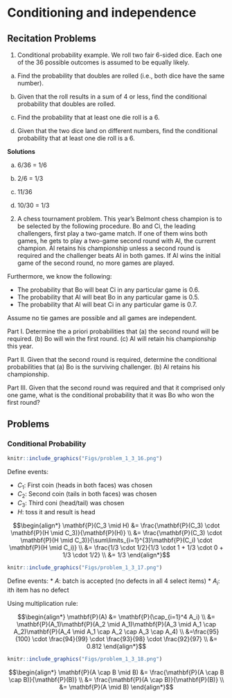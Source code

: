 # Conditioning and independence {-}

## Recitation Problems {#rcp2 -} 

1. Conditional probability example. We roll two fair 6-sided dice. Each one of the 36 possible outcomes is assumed to be equally likely.

(a) Find the probability that doubles are rolled (i.e., both dice have the same number).

(b) Given that the roll results in a sum of 4 or less, find the conditional probability that doubles are rolled.

(c) Find the probability that at least one die roll is a 6.

(d) Given that the two dice land on different numbers, find the conditional probability that at least one die roll is a 6.

**Solutions**

(a) 6/36 = 1/6

(b) 2/6 = 1/3

(c) 11/36

(d) 10/30 = 1/3

2. A chess tournament problem. This year's Belmont chess champion is to be selected by the following procedure. Bo and Ci, the leading challengers, first play a two-game match. If one of them wins both games, he gets to play a two-game second round with Al, the current champion. Al retains his championship unless a second round is required and the challenger beats Al in both games. If Al wins the initial game of the second round, no more games are played.

Furthermore, we know the following:

* The probability that Bo will beat Ci in any particular game is 0.6.
* The probability that Al will beat Bo in any particular game is 0.5.
* The probability that Al will beat Ci in any particular game is 0.7.

Assume no tie games are possible and all games are independent.

Part I. Determine the a priori probabilities that
(a) the second round will be required.
(b) Bo will win the first round.
(c) Al will retain his championship this year.

Part II. Given that the second round is required, determine the conditional probabilities that
(a) Bo is the surviving challenger.
(b) Al retains his championship.

Part III. Given that the second round was required and that it comprised only one game, what is the conditional probability that it was Bo who won the first round?

## Problems {-}
### Conditional Probability {-}
```r
knitr::include_graphics("Figs/problem_1_3_16.png")
```

Define events:

* $C_1$: First coin (heads in both faces) was chosen
* $C_2$: Second coin (tails in both faces) was chosen
* $C_3$: Third coni (head/tail) was chosen
* $H$: toss it and result is head

$$\begin{align*}
\mathbf{P}(C_3 \mid H) &= \frac{\mathbf{P}(C_3) \cdot \mathbf{P}(H \mid C_3)}{\mathbf{P}(H)} \\
&= \frac{\mathbf{P}(C_3) \cdot \mathbf{P}(H \mid C_3)}{\sum\limits_{i=1}^{3}\mathbf{P}(C_i) \cdot \mathbf{P}(H \mid C_i)} \\
&= \frac{1/3 \cdot 1/2}{1/3 \cdot 1 + 1/3 \cdot 0 + 1/3 \cdot 1/2} \\
&= 1/3
\end{align*}$$
```r
knitr::include_graphics("Figs/problem_1_3_17.png")
```

Define events:
* $A$: batch is accepted (no defects in all 4 select items)
* $A_i$: ith item has no defect

Using multiplication rule:

$$\begin{align*}
\mathbf{P}(A) &= \mathbf{P}(\cap_{i=1}^4 A_i) \\
             &= \mathbf{P}(A_1)\mathbf{P}(A_2 \mid A_1)\mathbf{P}(A_3 \mid A_1 \cap A_2)\mathbf{P}(A_4 \mid A_1 \cap A_2 \cap A_3 \cap A_4) \\
             &=\frac{95}{100} \cdot \frac{94}{99} \cdot \frac{93}{98} \cdot \frac{92}{97} \\
             &= 0.812
\end{align*}$$

```r
knitr::include_graphics("Figs/problem_1_3_18.png")
```

$$\begin{align*}
\mathbf{P}(A \cap B \mid B) &= \frac{\mathbf{P}(A \cap B \cap B)}{\mathbf{P}(B)} \\
                            &= \frac{\mathbf{P}(A \cap B)}{\mathbf{P}(B)} \\
                            &= \mathbf{P}(A \mid B)
\end{align*}$$
